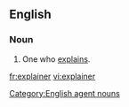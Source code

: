 ==English==

===Noun===
{{en-noun}}

# One who [[explain]]s.

[[Category:English agent nouns]]

[[fr:explainer]]
[[vi:explainer]]